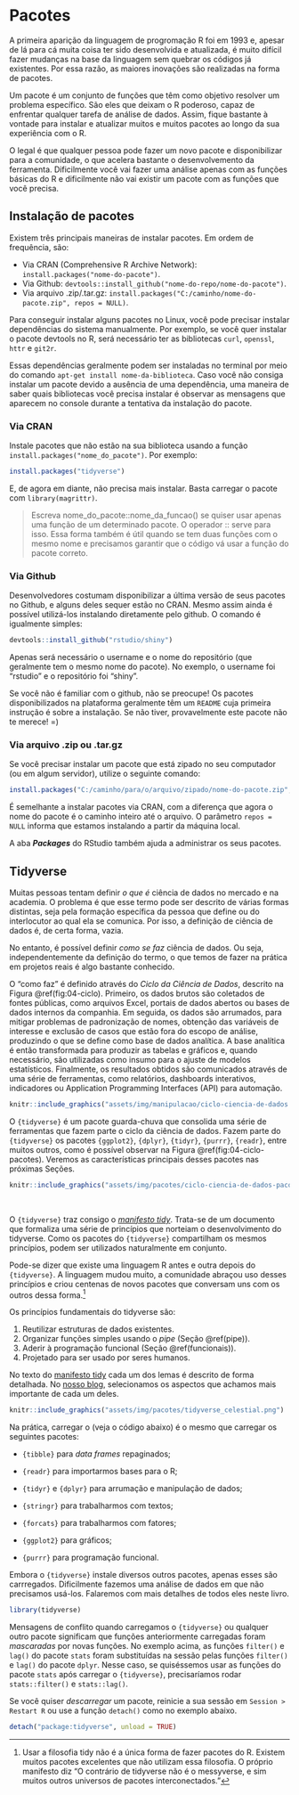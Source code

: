 # Pacotes {#pacotes}

A primeira aparição da linguagem de progromação R foi em 1993 e, apesar de lá para cá muita coisa ter sido desenvolvida e atualizada, é muito difícil fazer mudanças na base da linguagem sem quebrar os códigos já existentes. Por essa razão, as maiores inovações são realizadas na forma de pacotes.

Um pacote é um conjunto de funções que têm como objetivo resolver um problema específico. São eles que deixam o R poderoso, capaz de enfrentar qualquer tarefa de análise de dados. Assim, fique bastante à vontade para instalar e atualizar muitos e muitos pacotes ao longo da sua experiência com o R.

O legal é que qualquer pessoa pode fazer um novo pacote e disponibilizar para a comunidade, o que acelera bastante o desenvolvemento da ferramenta. Dificilmente você vai fazer uma análise apenas com as funções básicas do R e dificilmente não vai existir um pacote com as funções que você precisa.

## Instalação de pacotes

Existem três principais maneiras de instalar pacotes. Em ordem de frequência, são:

- Via CRAN (Comprehensive R Archive Network): `install.packages("nome-do-pacote")`.
- Via Github: `devtools::install_github("nome-do-repo/nome-do-pacote")`.
- Via arquivo .zip/.tar.gz: `install.packages("C:/caminho/nome-do-pacote.zip", repos = NULL)`.

Para conseguir instalar alguns pacotes no Linux, você pode precisar instalar dependências do sistema manualmente. Por exemplo, se você quer instalar o pacote devtools no R, será necessário ter as bibliotecas `curl`, `openssl`, `httr` e `git2r`.

Essas dependências geralmente podem ser instaladas no terminal por meio do comando `apt-get install nome-da-biblioteca`. Caso você não consiga instalar um pacote devido a ausência de uma dependência, uma maneira de saber quais bibliotecas você precisa instalar é observar as mensagens que aparecem no console durante a tentativa da instalação do pacote.

### Via CRAN

Instale pacotes que não estão na sua biblioteca usando a função `install.packages("nome_do_pacote")`. Por exemplo:

```r
install.packages("tidyverse")
```

E, de agora em diante, não precisa mais instalar. Basta carregar o pacote com `library(magrittr)`.

> Escreva nome_do_pacote::nome_da_funcao() se quiser usar apenas uma função de um determinado pacote. O operador :: serve para isso. Essa forma também é útil quando se tem duas funções com o mesmo nome e precisamos garantir que o código vá usar a função do pacote correto.

### Via Github

Desenvolvedores costumam disponibilizar a última versão de seus pacotes no Github, e alguns deles sequer estão no CRAN. Mesmo assim ainda é possível utilizá-los instalando diretamente pelo github. O comando é igualmente simples:

```r
devtools::install_github("rstudio/shiny")
```

Apenas será necessário o username e o nome do repositório (que geralmente tem o mesmo nome do pacote). No exemplo, o username foi "rstudio" e o repositório foi "shiny". 

Se você não é familiar com o github, não se preocupe! Os pacotes disponibilizados na plataforma geralmente têm um `README` cuja primeira instrução é sobre a instalação. Se não tiver, provavelmente este pacote não te merece! =)

### Via arquivo .zip ou .tar.gz

Se você precisar instalar um pacote que está zipado no seu computador (ou em algum servidor), utilize o seguinte comando:

```r
install.packages("C:/caminho/para/o/arquivo/zipado/nome-do-pacote.zip", repos = NULL)
```

É semelhante a instalar pacotes via CRAN, com a diferença que agora o nome do pacote é o caminho inteiro até o arquivo. O parâmetro `repos = NULL` informa que estamos instalando a partir da máquina local.

A aba ***Packages*** do RStudio também ajuda a administrar os seus pacotes.

## Tidyverse

Muitas pessoas tentam definir *o que é* ciência de dados no mercado e na academia. O problema é que esse termo pode ser descrito de várias formas distintas, seja pela formação específica da pessoa que define ou do interlocutor ao qual ela se comunica. Por isso, a definição de ciência de dados é, de certa forma, vazia.

No entanto, é possível definir *como se faz* ciência de dados. Ou seja, independentemente da definição do termo, o que temos de fazer na prática em projetos reais é algo bastante conhecido.

O "como faz" é definido através do *Ciclo da Ciência de Dados*, descrito na Figura \@ref(fig:04-ciclo). Primeiro, os dados brutos são coletados de fontes públicas, como arquivos Excel, portais de dados abertos ou bases de dados internos da companhia. Em seguida, os dados são arrumados, para mitigar problemas de padronização de nomes, obtenção das variáveis de interesse e exclusão de casos que estão fora do escopo de análise, produzindo o que se define como base de dados analítica. A base analítica é então transformada para produzir as tabelas e gráficos e, quando necessário, são utilizadas como insumo para o ajuste de modelos estatísticos. Finalmente, os resultados obtidos são comunicados através de uma série de ferramentas, como relatórios, dashboards interativos, indicadores ou Application Programming Interfaces (API) para automação. 

```r
knitr::include_graphics("assets/img/manipulacao/ciclo-ciencia-de-dados.png")
```


O `{tidyverse}` é um pacote guarda-chuva que consolida uma série de ferramentas que fazem parte o ciclo da ciência de dados. Fazem parte do `{tidyverse}` os pacotes `{ggplot2}`, `{dplyr}`, `{tidyr}`, `{purrr}`, `{readr}`, entre muitos outros, como é possível observar na Figura \@ref(fig:04-ciclo-pacotes). Veremos as características principais desses pacotes nas próximas Seções.

```r
knitr::include_graphics("assets/img/pacotes/ciclo-ciencia-de-dados-pacotes.png")

```

<br>

O `{tidyverse}` traz consigo o [*manifesto tidy*](https://cran.r-project.org/web/packages/tidyverse/vignettes/manifesto.html). Trata-se de um documento que formaliza uma série de princípios que norteiam o desenvolvimento do tidyverse. Como os pacotes do `{tidyverse}` compartilham os mesmos princípios, podem ser utilizados naturalmente em conjunto.

Pode-se dizer que existe uma linguagem R antes e outra depois do `{tidyverse}`. A linguagem mudou muito, a comunidade abraçou uso desses princípios e criou centenas de novos pacotes que conversam uns com os outros dessa forma.[^messy]

[^messy]: Usar a filosofia tidy não é a única forma de fazer pacotes do R. Existem muitos pacotes excelentes que não utilizam essa filosofia. O próprio manifesto diz "O contrário de tidyverse não é o messyverse, e sim muitos outros universos de pacotes interconectados."

Os princípios fundamentais do tidyverse são:

1. Reutilizar estruturas de dados existentes.
1. Organizar funções simples usando o *pipe* (Seção \@ref(pipe)).
1. Aderir à programação funcional (Seção \@ref(funcionais)).
1. Projetado para ser usado por seres humanos.

No texto do [manifesto tidy](https://cran.r-project.org/web/packages/tidyverse/vignettes/manifesto.html) cada um dos lemas é descrito de forma detalhada. No [nosso blog](https://www.curso-r.com/blog/2017-02-16-manifesto-tidy/), selecionamos os aspectos que achamos mais importante de cada um deles.

```r
knitr::include_graphics("assets/img/pacotes/tidyverse_celestial.png")
```

Na prática, carregar o  (veja o código abaixo) é o mesmo que carregar os seguintes pacotes:

- `{tibble}` para *data frames* repaginados; 

- `{readr}` para importarmos bases para o R;

- `{tidyr}` e `{dplyr}` para arrumação e manipulação de dados;

- `{stringr}` para trabalharmos com textos;

- `{forcats}` para trabalharmos com fatores;

- `{ggplot2}` para gráficos;

- `{purrr}` para programação funcional.

Embora o `{tidyverse}` instale diversos outros pacotes, apenas esses são carrregados. Dificilmente fazemos uma análise de dados em que não precisamos usá-los. Falaremos com mais detalhes de todos eles neste livro.

```r
library(tidyverse)
```

Mensagens de conflito quando carregamos o `{tidyverse}` ou qualquer outro pacote significam que funções anteriormente carregadas foram *mascaradas* por novas funções. No exemplo acima, as funções `filter()` e `lag()` do pacote `stats` foram substituídas na sessão pelas funções `filter()` e `lag()` do pacote `dplyr`. Nesse caso, se quiséssemos usar as funções do pacote `stats` após carregar o `{tidyverse}`, precisaríamos rodar `stats::filter()` e `stats::lag()`.

Se você quiser *descarregar* um pacote, reinicie a sua sessão em `Session > Restart R` ou use a função `detach()` como no exemplo abaixo.

```r
detach("package:tidyverse", unload = TRUE)
```

